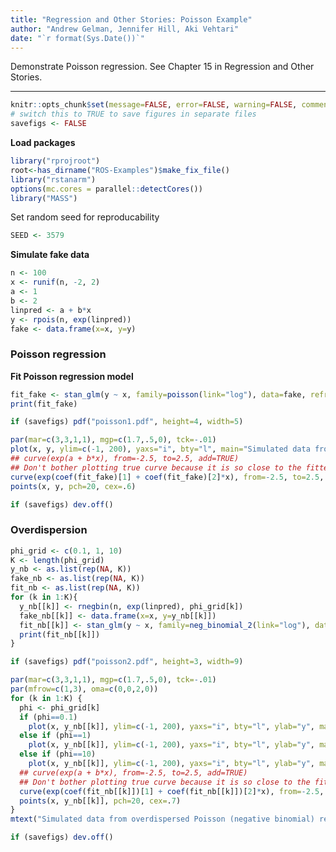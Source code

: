 ```yaml
---
title: "Regression and Other Stories: Poisson Example"
author: "Andrew Gelman, Jennifer Hill, Aki Vehtari"
date: "`r format(Sys.Date())`"
---
```

Demonstrate Poisson regression. See Chapter 15 in
Regression and Other Stories.

-------------


```r
knitr::opts_chunk$set(message=FALSE, error=FALSE, warning=FALSE, comment=NA)
# switch this to TRUE to save figures in separate files
savefigs <- FALSE
```

**Load packages**

```r
library("rprojroot")
root<-has_dirname("ROS-Examples")$make_fix_file()
library("rstanarm")
options(mc.cores = parallel::detectCores())
library("MASS")
```

Set random seed for reproducability

```r
SEED <- 3579
```

**Simulate fake data**

```r
n <- 100
x <- runif(n, -2, 2)
a <- 1
b <- 2
linpred <- a + b*x
y <- rpois(n, exp(linpred))
fake <- data.frame(x=x, y=y)
```

### Poisson regression

**Fit Poisson regression model**

```r
fit_fake <- stan_glm(y ~ x, family=poisson(link="log"), data=fake, refresh=0)
print(fit_fake)

```
```r
if (savefigs) pdf("poisson1.pdf", height=4, width=5)
```



```r
par(mar=c(3,3,1,1), mgp=c(1.7,.5,0), tck=-.01)
plot(x, y, ylim=c(-1, 200), yaxs="i", bty="l", main="Simulated data from Poisson regression", cex.main=0.9, type="n")
## curve(exp(a + b*x), from=-2.5, to=2.5, add=TRUE)
## Don't bother plotting true curve because it is so close to the fitted curve
curve(exp(coef(fit_fake)[1] + coef(fit_fake)[2]*x), from=-2.5, to=2.5, add=TRUE)
points(x, y, pch=20, cex=.6)
```
```r
if (savefigs) dev.off()
```

### Overdispersion


```r
phi_grid <- c(0.1, 1, 10)
K <- length(phi_grid)
y_nb <- as.list(rep(NA, K))
fake_nb <- as.list(rep(NA, K))
fit_nb <- as.list(rep(NA, K))
for (k in 1:K){
  y_nb[[k]] <- rnegbin(n, exp(linpred), phi_grid[k])
  fake_nb[[k]] <- data.frame(x=x, y=y_nb[[k]])
  fit_nb[[k]] <- stan_glm(y ~ x, family=neg_binomial_2(link="log"), data=fake, refresh=0)
  print(fit_nb[[k]])
}

```
```r
if (savefigs) pdf("poisson2.pdf", height=3, width=9)
```



```r
par(mar=c(3,3,1,1), mgp=c(1.7,.5,0), tck=-.01)
par(mfrow=c(1,3), oma=c(0,0,2,0))
for (k in 1:K) {
  phi <- phi_grid[k]
  if (phi==0.1)
    plot(x, y_nb[[k]], ylim=c(-1, 200), yaxs="i", bty="l", ylab="y", main=expression(paste(phi, " = ", 0.1)), type="n")
  else if (phi==1)
    plot(x, y_nb[[k]], ylim=c(-1, 200), yaxs="i", bty="l", ylab="y", main=expression(paste(phi, " = ", 1)), type="n")
  else if (phi==10)
    plot(x, y_nb[[k]], ylim=c(-1, 200), yaxs="i", bty="l", ylab="y", main=expression(paste(phi, " = ", 10)), type="n")
  ## curve(exp(a + b*x), from=-2.5, to=2.5, add=TRUE)
  ## Don't bother plotting true curve because it is so close to the fitted curve
  curve(exp(coef(fit_nb[[k]])[1] + coef(fit_nb[[k]])[2]*x), from=-2.5, to=2.5, add=TRUE)
  points(x, y_nb[[k]], pch=20, cex=.7)
}
mtext("Simulated data from overdispersed Poisson (negative binomial) regression", outer=TRUE, side=3, line=1, cex=0.8)
```
```r
if (savefigs) dev.off()
```

